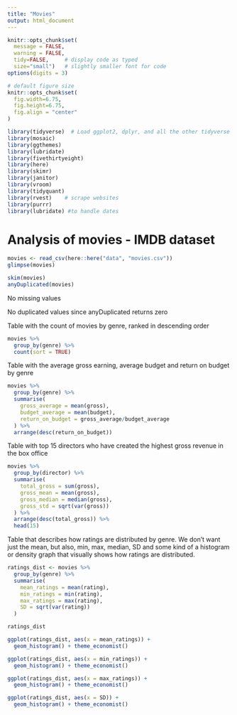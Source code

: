 ```yaml
---
title: "Movies"
output: html_document
---
```


```r
knitr::opts_chunk$set(
  message = FALSE, 
  warning = FALSE, 
  tidy=FALSE,     # display code as typed
  size="small")   # slightly smaller font for code
options(digits = 3)

# default figure size
knitr::opts_chunk$set(
  fig.width=6.75, 
  fig.height=6.75,
  fig.align = "center"
)
```


```r
library(tidyverse)  # Load ggplot2, dplyr, and all the other tidyverse packages
library(mosaic)
library(ggthemes)
library(lubridate)
library(fivethirtyeight)
library(here)
library(skimr)
library(janitor)
library(vroom)
library(tidyquant)
library(rvest)    # scrape websites
library(purrr)  
library(lubridate) #to handle dates
```
# Analysis of movies - IMDB dataset

  
```r

movies <- read_csv(here::here("data", "movies.csv"))
glimpse(movies)

```


```r
skim(movies)
anyDuplicated(movies)

```
No missing values

No duplicated values since anyDuplicated returns zero



Table with the count of movies by genre, ranked in descending order
```r
movies %>% 
  group_by(genre) %>% 
  count(sort = TRUE)
```



Table with the average gross earning, average budget and return on budget by genre
```r
movies %>% 
  group_by(genre) %>% 
  summarise(
    gross_average = mean(gross),
    budget_average = mean(budget),
    return_on_budget = gross_average/budget_average
  ) %>% 
  arrange(desc(return_on_budget))

```



Table with top 15 directors who have created the highest gross revenue in the box office
```r
movies %>%
  group_by(director) %>% 
  summarise(
    total_gross = sum(gross),
    gross_mean = mean(gross),
    gross_median = median(gross),
    gross_std = sqrt(var(gross))
  ) %>% 
  arrange(desc(total_gross)) %>% 
  head(15)
```
Table that describes how ratings are distributed by genre. We don't want just the mean, but also, min, max, median, SD and some kind of a histogram or density graph that visually shows how ratings are distributed.
```r
ratings_dist <- movies %>% 
  group_by(genre) %>% 
  summarise(
    mean_ratings = mean(rating),
    min_ratings = min(rating),
    max_ratings = max(rating),
    SD = sqrt(var(rating))
  )

ratings_dist

ggplot(ratings_dist, aes(x = mean_ratings)) +
  geom_histogram() + theme_economist()

ggplot(ratings_dist, aes(x = min_ratings)) +
  geom_histogram() + theme_economist()

ggplot(ratings_dist, aes(x = max_ratings)) +
  geom_histogram() + theme_economist()

ggplot(ratings_dist, aes(x = SD)) +
  geom_histogram() + theme_economist()

  
  
```